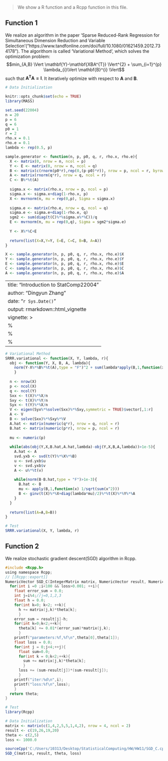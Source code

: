 > We show a R function and a Rcpp function in this file.

## Function 1
We realize an algorithm in the paper 'Sparse Reduced-Rank Regression for Simultaneous Dimension Reduction and Variable Selection'("https://www.tandfonline.com/doi/full/10.1080/01621459.2012.734178"). The algorithom is called 'Variational Method', which solves the optimization problem:
$$min_{A,B} \Vert \mathbf{Y}-\mathbf{XBA^{T}} \Vert^{2} + \sum_{i=1}^{p} \lambda_{i}\Vert \mathbf{B}^{i} \Vert$$ such that 
$\mathbf{A^{T}A = I}$. It iteratively optimize with respect to $\mathbf{A}$ and $\mathbf{B}$.

```r
# Data Initialization

knitr::opts_chunk$set(echo = TRUE)
library(MASS)

set.seed(22004)
n = 20
p = 6
q = 6
p0 = 1
r = 2
rho.x = 0.1
rho.e = 0.1
lambda <- rep(0.5, p)

sample.generator <- function(n, p, p0, q, r, rho.x, rho.e){
  X <- matrix(0, nrow = n, ncol = p)
  Y <- E <- matrix(0, nrow = n, ncol = q)
  B <- matrix(c(rnorm(p0*r),rep(0,(p-p0)*r)), nrow = p, ncol = r, byrow = TRUE)
  A <- matrix(rnorm(q*r), nrow = q, ncol = r)
  C <- B%*%t(A)
  
  sigma.x <- matrix(rho.x, nrow = p, ncol = p)
  sigma.x <- sigma.x+diag(1-rho.x, p)
  X <- mvrnorm(n, mu = rep(0,p), Sigma = sigma.x)
  
  sigma.e <- matrix(rho.e, nrow = q, ncol = q)
  sigma.e <- sigma.e+diag(1-rho.e, q)
  sgm2 <- sum(diag(t(C)%*%sigma.x%*%C))/q
  E <- mvrnorm(n, mu = rep(0,q), Sigma = sgm2*sigma.e)
  
  Y <- X%*%C+E
  
  return(list(X=X,Y=Y, E=E, C=C, B=B, A=A))
}

X <- sample.generator(n, p, p0, q, r, rho.x, rho.e)$X
Y <- sample.generator(n, p, p0, q, r, rho.x, rho.e)$Y
E <- sample.generator(n, p, p0, q, r, rho.x, rho.e)$E
C <- sample.generator(n, p, p0, q, r, rho.x, rho.e)$C
A <- sample.generator(n, p, p0, q, r, rho.x, rho.e)$A
```

---
title: "Introduction to StatComp22004"
author: "Dingyun Zhang"
date: "`r Sys.Date()`"
output: rmarkdown::html_vignette
vignette: >
  %\VignetteIndexEntry{Introduction to StatComp22004}
  %\VignetteEngine{knitr::rmarkdown}
  %\VignetteEncoding{UTF-8}
---


```r
# Variational Method
SRRR.variational <- function(X, Y, lambda, r){
  obj <- function(Y, X, B, A, lambda){
    norm(Y-X%*%B%*%t(A),type = "F")^2 + sum(lambda*apply(B,1,function(x) sqrt(sum(x^2))))
    }
  
  n <- nrow(X)
  p <- ncol(X)
  q <- ncol(Y)
  Sxx <- t(X)%*%X/n
  Sxy <- t(X)%*%Y/n
  Syx <- t(Y)%*%X/n
  V <- eigen(Syx%*%solve(Sxx)%*%Sxy,symmetric = TRUE)$vector[,1:r]
  A <- V
  B <- solve(Sxx)%*%Sxy%*%V
  A.hat <- matrix(numeric(q*r), nrow = q, ncol = r)
  B.hat <- matrix(numeric(p*r), nrow = p, ncol = r)
  
  mu <- numeric(p)
  
  while(abs(obj(Y,X,B.hat,A.hat,lambda)-obj(Y,X,B,A,lambda))>1e-5){
    A.hat <- A
    svd.yxb <- svd(t(Y)%*%X%*%B)
    u <- svd.yxb$u
    v <- svd.yxb$v
    A <- u%*%t(v)
    
    while(norm(B-B.hat,type = "F")>1e-3){
      B.hat <- B
      mu <- apply(B,1,function(x) 1/sqrt(sum(x^2)))
      B <- ginv(t(X)%*%X+diag(lambda*mu)/2)%*%t(X)%*%Y%*%A
    }
  }
  
  return(list(A=A,B=B))
}
```

```r
# Test
SRRR.variational(X, Y, lambda, r)
```

## Function 2

We realize stochastic gradient descent(SGD) algorithm in Rcpp.

```c
#include <Rcpp.h>
using namespace Rcpp;
// [[Rcpp::export]]
NumericVector SGD_C(IntegerMatrix matrix, NumericVector result, NumericVector theta, float loss){
  for(int i =0 ;i<100 && loss>0.001; ++i){
    float error_sum = 0.0;
    int j=i%4;//j=0,1,2,3
    float h = 0.0;
    for(int k=0; k<2; ++k){
      h += matrix(j,k)*theta[k];
      }
    error_sum = result[j]-h;
    for(int k=0;k<2;++k){
      theta[k] += 0.01*(error_sum)*matrix(j,k);
      }
    printf("parameters:%f,%f\n",theta[0],theta[1]);
    float loss = 0.0;
    for(int j = 0;j<4;++j){
      float sum=0.0;
      for(int k = 0;k<2;++k){
        sum += matrix(j,k)*theta[k];
        }
      loss += (sum-result[j])*(sum-result[j]);
      }
    printf("iter:%d\n",i);
    printf("loss:%f\n",loss);
    }
  return theta;
}
```

```r
# Test
library(Rcpp)

# Data Initialization
matrix <- matrix(c(1,4,2,5,5,1,4,2), nrow = 4, ncol = 2)
result <- c(19,26,19,20)
theta <- c(2,5)
loss <- 1000.0

sourceCpp('C:/Users/10313/Desktop/StatisticalComputing/HW/HW11/SGD_C.cpp')
SGD_C(matrix, result, theta, loss)

```